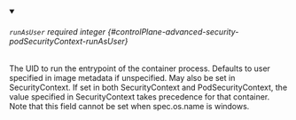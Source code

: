 
<details className="config-field" data-expandable="false" open>
<summary>

###### `runAsUser` <span className="config-field-required" data-required="false">required</span> <span className="config-field-type">integer</span> <span className="config-field-default"></span> <span className="config-field-enum"></span> {#controlPlane-advanced-security-podSecurityContext-runAsUser}

The UID to run the entrypoint of the container process.
Defaults to user specified in image metadata if unspecified.
May also be set in SecurityContext.  If set in both SecurityContext and
PodSecurityContext, the value specified in SecurityContext takes precedence
for that container.
Note that this field cannot be set when spec.os.name is windows.

</summary>



</details>
